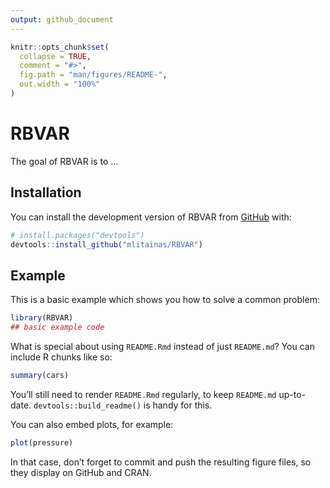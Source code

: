 ```yaml
---
output: github_document
---
```


<!-- README.md is generated from README.Rmd. Please edit that file -->

```r
knitr::opts_chunk$set(
  collapse = TRUE,
  comment = "#>",
  fig.path = "man/figures/README-",
  out.width = "100%"
)
```

# RBVAR

<!-- badges: start -->
<!-- badges: end -->

The goal of RBVAR is to ...

## Installation

You can install the development version of RBVAR from [GitHub](https://github.com/) with:

``` r
# install.packages("devtools")
devtools::install_github("mlitainas/RBVAR")
```

## Example

This is a basic example which shows you how to solve a common problem:

```r
library(RBVAR)
## basic example code
```

What is special about using `README.Rmd` instead of just `README.md`? You can include R chunks like so:

```r
summary(cars)
```

You'll still need to render `README.Rmd` regularly, to keep `README.md` up-to-date. `devtools::build_readme()` is handy for this.

You can also embed plots, for example:

```r
plot(pressure)
```

In that case, don't forget to commit and push the resulting figure files, so they display on GitHub and CRAN.
